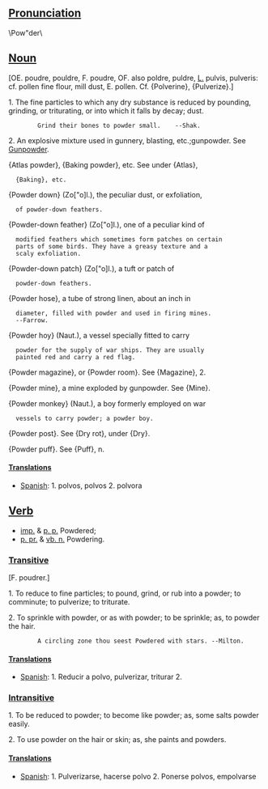 ==[[Pronunciation]]==
\Pow"der\

==[[Noun]]==
[OE. poudre, pouldre, F. poudre, OF. also poldre, puldre, [[L.]] pulvis, pulveris: cf. pollen fine flour, mill dust, E. pollen. Cf. {Polverine}, {Pulverize}.]

1. The fine particles to which any dry substance is reduced by pounding, grinding, or triturating, or into which it falls by decay; dust.

         Grind their bones to powder small.    --Shak.

2. An explosive mixture used in gunnery, blasting, etc.;gunpowder. See [[Gunpowder]].

{Atlas powder}, {Baking powder}, etc. See under {Atlas},
   {Baking}, etc.

{Powder down} (Zo["o]l.), the peculiar dust, or exfoliation,
   of powder-down feathers.

{Powder-down feather} (Zo["o]l.), one of a peculiar kind of
   modified feathers which sometimes form patches on certain
   parts of some birds. They have a greasy texture and a
   scaly exfoliation.

{Powder-down patch} (Zo["o]l.), a tuft or patch of
   powder-down feathers.

{Powder hose}, a tube of strong linen, about an inch in
   diameter, filled with powder and used in firing mines.
   --Farrow.

{Powder hoy} (Naut.), a vessel specially fitted to carry
   powder for the supply of war ships. They are usually
   painted red and carry a red flag.

{Powder magazine}, or {Powder room}. See {Magazine}, 2.

{Powder mine}, a mine exploded by gunpowder. See {Mine}.

{Powder monkey} (Naut.), a boy formerly employed on war
   vessels to carry powder; a powder boy.

{Powder post}. See {Dry rot}, under {Dry}.

{Powder puff}. See {Puff}, n.

====[[Translation]]s====
*[[Spanish]]: 1. polvos, polvos 2. polvora

==[[Verb]]==
*[[imp.]] & [[p. p.]] Powdered;
*[[p. pr.]] & [[vb. n.]] Powdering.

===[[Transitive]]===

[F. poudrer.]

1. To reduce to fine particles; to pound, grind, or rub into a powder; to comminute; to pulverize; to triturate.

2. To sprinkle with powder, or as with powder; to be sprinkle; as, to powder the hair.

         A circling zone thou seest Powdered with stars. --Milton.

====[[Translation]]s====
*[[Spanish]]: 1. Reducir a polvo, pulverizar, triturar 2. 

===[[Intransitive]]===

1. To be reduced to powder; to become like powder; as, some salts powder easily.

2. To use powder on the hair or skin; as, she paints and powders.

====[[Translation]]s====
*[[Spanish]]: 1. Pulverizarse, hacerse polvo 2. Ponerse polvos, empolvarse